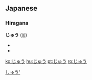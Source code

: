 ==Japanese==
{{ja-attention|Hiragana header should be replaced with POS header|key=p}}
===Hiragana===
[[Category:Hiragana|しゅう']]                                          
'''じゅう''' ([[jū]])
*{{japdef|十|[[ten]]}}
*{{japdef|銃|[[gun]]}}

[[ko:じゅう]]
[[hu:じゅう]]
[[pt:じゅう]]
[[ro:じゅう]]